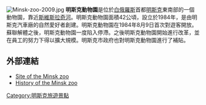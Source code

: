 [[File:Minsk-zoo-2009.jpg|thumb]]
'''明斯克動物園'''是位於[[白俄羅斯|白俄羅斯]]首都[[明斯克|明斯克]]東南部的一個動物園，靠近[[斯維斯拉奇河|斯維斯拉奇河]]。明斯克動物園面積42公頃，設立於1984年，是由明斯克汽車廠的自然愛好者創建。明斯克動物園在1984年8月9日首次對遊客開放。蘇聯解體之後，明斯克動物園一度陷入停滯。之後明斯克動物園開始進行改革，並在員工的努力下得以擴大規模。明斯克市政府也對明斯克動物園進行了補貼。
==外部連結==
* [http://www.minskzoo.by/ Site of the Minsk zoo] {{Wayback|url=http://www.minskzoo.by/ |date=20160304001618 }}
* [http://minsk-old-new.com/minsk-3011.htm History of the Minsk zoo] {{Wayback|url=http://minsk-old-new.com/minsk-3011.htm |date=20160303194229 }}
{{Coord|53|51|2|N|27|38|5|E|region:BY_type:landmark|display=title}}

[[Category:明斯克旅遊景點|Category:明斯克旅遊景點]]